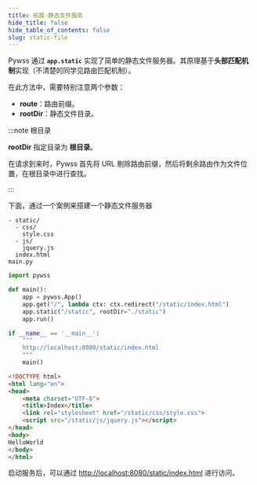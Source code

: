 ```yaml
---
title: 拓展-静态文件服务
hide_title: false
hide_table_of_contents: false
slug: static-file
---
```


Pywss 通过 **`app.static`** 实现了简单的静态文件服务器。其原理基于**头部匹配机制**实现（不清楚的同学见路由匹配机制）。

在此方法中，需要特别注意两个参数：

- **route**：路由前缀。
- **rootDir**：静态文件目录。

:::note 根目录

**rootDir** 指定目录为 **根目录**。

在请求到来时，Pywss 首先将 URL 剔除路由前缀，然后将剩余路由作为文件位置，在根目录中进行查找。

:::



下面，通过一个案例来搭建一个静态文件服务器

```text title="项目结构"
- static/
  - css/
    style.css
  - js/
    jquery.js
  index.html
main.py
```

<Tabs>
  <TabItem value="main.py" label="main.py" default>

```python showLineNumbers
import pywss

def main():
    app = pywss.App()
    app.get("/", lambda ctx: ctx.redirect("/static/index.html")
    app.static("/static", rootDir="./static")
    app.run()

if __name__ == '__main__':
    """
    http://localhost:8080/static/index.html
    """
    main()
```

  </TabItem>
  <TabItem value="index.html" label="index.html">

```html showLineNumbers
<!DOCTYPE html>
<html lang="en">
<head>
    <meta charset="UTF-8">
    <title>Index</title>
    <link rel="stylesheet" href="/static/css/style.css">
    <script src="/static/js/jquery.js"></script>
</head>
<body>
HelloWorld
</body>
</html>
```

  </TabItem>
</Tabs>

启动服务后，可以通过 [http://localhost:8080/static/index.html](http://localhost:8080/static/index.html) 进行访问。
